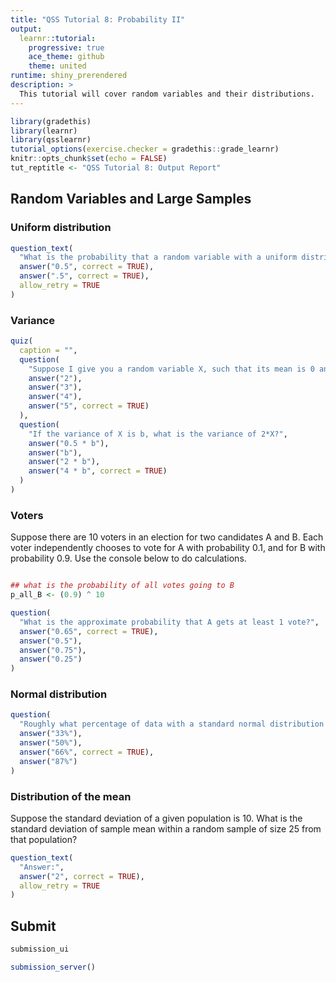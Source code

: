 ```yaml
---
title: "QSS Tutorial 8: Probability II"
output:
  learnr::tutorial:
    progressive: true
    ace_theme: github
    theme: united
runtime: shiny_prerendered
description: >
  This tutorial will cover random variables and their distributions.
---
```


```r
library(gradethis)
library(learnr)
library(qsslearnr)
tutorial_options(exercise.checker = gradethis::grade_learnr)
knitr::opts_chunk$set(echo = FALSE)
tut_reptitle <- "QSS Tutorial 8: Output Report"
```

## Random Variables and Large Samples

### Uniform distribution



```r
question_text(
  "What is the probability that a random variable with a uniform distribution in the range [1, 4] takes on a value less than or equal to 2.5?",
  answer("0.5", correct = TRUE),
  answer(".5", correct = TRUE),
  allow_retry = TRUE
)
```


### Variance

```r
quiz(
  caption = "", 
  question(
    "Suppose I give you a random variable X, such that its mean is 0 and that the expectation of X^2 is 5. What is the variance of X?",
    answer("2"),
    answer("3"),
    answer("4"),
    answer("5", correct = TRUE)
  ),
  question(
    "If the variance of X is b, what is the variance of 2*X?",
    answer("0.5 * b"),
    answer("b"),
    answer("2 * b"),
    answer("4 * b", correct = TRUE)
  )
)
```

### Voters {data-allow-skip=TRUE}

Suppose there are 10 voters in an election for two candidates A and B. Each voter independently chooses to vote for A with probability 0.1, and for B with probability 0.9. Use the console below to do calculations. 

```r

```

```r
## what is the probability of all votes going to B
p_all_B <- (0.9) ^ 10
```




```r
question(
  "What is the approximate probability that A gets at least 1 vote?",
  answer("0.65", correct = TRUE),
  answer("0.5"),
  answer("0.75"),
  answer("0.25")
)
```

### Normal distribution

```r
question(
  "Roughly what percentage of data with a standard normal distribution falls within +/- one standard deviation from the mean?",
  answer("33%"),
  answer("50%"),
  answer("66%", correct = TRUE),
  answer("87%")
)
```


### Distribution of the mean

Suppose the standard deviation of a given population is 10. What is the standard deviation of sample mean within a random sample of size 25 from that population?

```r
question_text(
  "Answer:",
  answer("2", correct = TRUE),
  allow_retry = TRUE
)
```

## Submit

```r
submission_ui
```

```r
submission_server()
```
